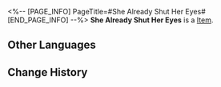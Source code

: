 <%-- [PAGE_INFO]
PageTitle=#She Already Shut Her Eyes#
[END_PAGE_INFO] --%>
{{Item Infobox
|id          = 23011
|image       = Item She Already Shut Her Eyes.png
|type        = 
|invCategory = Light Cone
|rarity      = 5
|effect      = Light Cone for the Path of {{Color|h|Preservation}}. The Light Cone ability is only effective for characters of this Path.
|description = The ache in the middle of her forehead will accompany her for the rest of her life, but it is only a fraction of what she had experienced in the past.<br />She thought herself prescient until the departure of those for whom she cared.<br />She now "sees" the world ever-changing, the times ever-shifting...<br />But she already shut her eyes, because the future has already been determined<br />...inside "the third eye."
}}
'''She Already Shut Her Eyes''' is a [[Item]].

==Other Languages==
{{Other Languages
|en   = She Already Shut Her Eyes
|zhs  = 她已闭上双眼
|zht  = 她已閉上雙眼
|ja   = {{Rubi|閉|と}}ざした{{Rubi|瞳|ひとみ}}
|ko   = 그녀는 두 눈을 감았네
|es   = Ya ha cerrado los ojos
|fr   = Elle a déjà fermé les yeux
|ru   = Она закрыла глаза
|th   = She Already Shut Her Eyes
|vi   = Đôi Mắt Đã Nhắm Lại
|de   = Ihre Augen sind bereits geschlossen
|id   = She Already Shut Her Eyes
|pt   = Ela Já Fechou Seus Olhos
}}

==Change History==
{{Change History|1.3}}